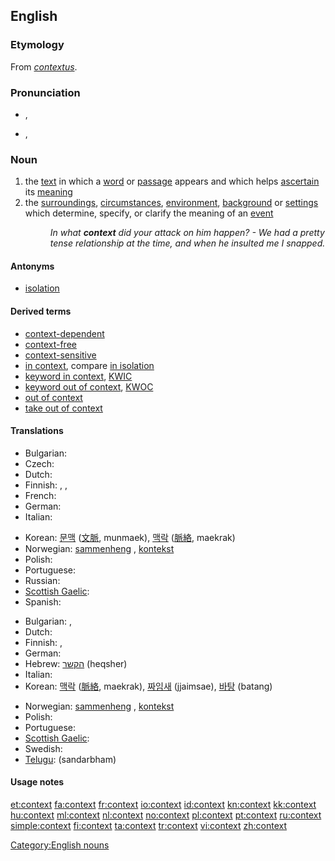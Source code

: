 {{wikipedia|dab=context}}
==English==

===Etymology===
From {{etyl|la}} ''[[contextus]]''.

===Pronunciation===
* {{a|RP}} {{IPA|/ˈkɒntɛkst/}}, {{SAMPA|/"kQntEkst/}}
* {{a|GenAm}} {{IPA|/ˈkɑːntɛkst/}}, {{SAMPA|/"kAntEkst/}}

===Noun===
{{en-noun}}

# the [[text]] in which a [[word]] or [[passage]] appears and which helps [[ascertain]] its [[meaning]]
# the [[surrounding]]s, [[circumstance]]s, [[environment]], [[background]] or [[setting]]s which determine, specify, or clarify the meaning of an [[event]]
#: ''In what '''context''' did your attack on him happen? - We had a pretty tense relationship at the time, and when he insulted me I snapped.''

====Antonyms====
* [[isolation]]

====Derived terms====
* [[context-dependent]]
* [[context-free]]
* [[context-sensitive]]
* [[in context]], compare [[in isolation]]
* [[keyword in context]], [[KWIC]]
* [[keyword out of context]], [[KWOC]]
* [[out of context]]
* [[take out of context]]

====Translations====
{{trans-top|text in which a word appears}}
* Bulgarian: {{t+|bg|контекст|m}}
* Czech: {{t+|cs|kontext}}
* Dutch: {{t+|nl|context|m}}
* Finnish: {{t+|fi|konteksti}}, {{t-|fi|asiayhteys}}, {{t+|fi|yhteys}}
* French: {{t+|fr|contexte|m}}
* German: {{t+|de|Kontext|m}}
* Italian: {{t+|it|contesto|m}}
{{trans-mid}}
* Korean: [[문맥]] ([[文]][[脈]], munmaek), [[맥락]] ([[脈]][[絡]], maekrak)
* Norwegian: [[sammenheng]] {{m}}, [[kontekst]] {{m}}
* Polish: {{t+|pl|kontekst|m}}
* Portuguese: {{t+|pt|contexto|m}}
* Russian: {{t+|ru|контекст|m|tr=kont'ékst}}
* [[Scottish Gaelic]]: {{t-|gd|co-theacsa|m|xs=Scottish Gaelic}}
* Spanish: {{t+|es|contexto|m}}
{{trans-bottom}}

{{trans-top|circumstances or settings}}
* Bulgarian: {{t|bg|обстановка|f}},  {{t+|bg|ситуация|f}}
* Dutch: {{t+|nl|context|m}}
* Finnish: {{t-|fi|asiayhteys}}, {{t+|fi|yhteys}}
* German: {{t+|de|Kontext|m}}
* Hebrew: [[הקשר]] (heqsher) {{m}}
* Italian: {{t+|it|contesto|m}}
* Korean: [[맥락]] ([[脈]][[絡]], maekrak), [[짜임새]] (jjaimsae), [[바탕]] (batang)
{{trans-mid}}
* Norwegian: [[sammenheng]] {{m}}, [[kontekst]] {{m}}
* Polish: {{t+|pl|kontekst|m}}
* Portuguese: {{t+|pt|contexto|m}}
* [[Scottish Gaelic]]: {{t-|gd|co-theacsa|m|xs=Scottish Gaelic}}
* Swedish: {{t+|sv|sammanhang}}
* [[Telugu]]: {{t|te|సందర్భం}} (sandarbham)
{{trans-bottom}}

====Usage notes====
{{seeCites}}

[[Category:English nouns]]

[[et:context]]
[[fa:context]]
[[fr:context]]
[[io:context]]
[[id:context]]
[[kn:context]]
[[kk:context]]
[[hu:context]]
[[ml:context]]
[[nl:context]]
[[no:context]]
[[pl:context]]
[[pt:context]]
[[ru:context]]
[[simple:context]]
[[fi:context]]
[[ta:context]]
[[tr:context]]
[[vi:context]]
[[zh:context]]